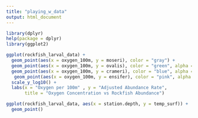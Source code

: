 ```yaml
---
title: "playing_w_data"
output: html_document
---
```



```r
library(dplyr)
help(package = dplyr)
library(ggplot2)
```



```r
ggplot(rockfish_larval_data) +
  geom_point(aes(x = oxygen_100m, y = moseri), color = "gray") +
  geom_point(aes(x = oxygen_100m, y = ovalis), color = "green", alpha = 0.5) +
  geom_point(aes(x = oxygen_100m, y = crameri), color = "blue", alpha = 0.5) +
   geom_point(aes(x = oxygen_100m, y = ensifer), color = "pink", alpha = 0.5) +
  scale_y_log10() +
  labs(x = "Oxygen per 100m" , y = "Adjusted Abundance Rate", 
       title = "Oxygen Concentration vs Rockfish Abundance") 


```






```r
ggplot(rockfish_larval_data, aes(x = station.depth, y = temp_surf)) +
  geom_point()

```






